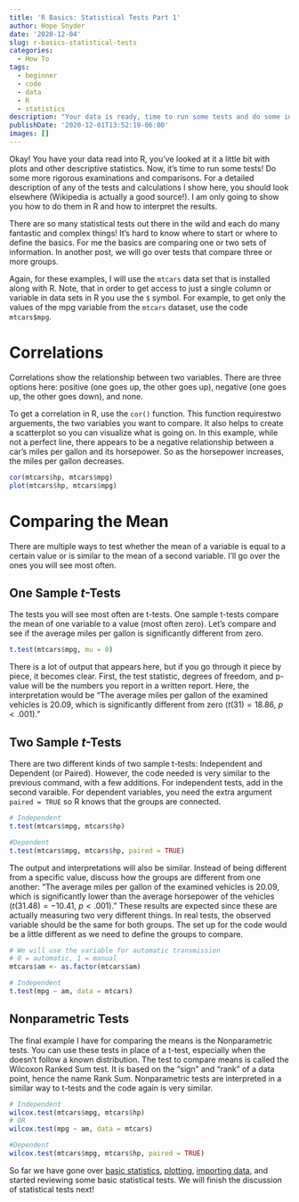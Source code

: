 ```yaml
---
title: 'R Basics: Statistical Tests Part 1'
author: Hope Snyder
date: '2020-12-04'
slug: r-basics-statistical-tests
categories:
  - How To
tags:
  - beginner
  - code
  - data
  - R
  - statistics
description: "Your data is ready, time to run some tests and do some inferencing!"
publishDate: '2020-12-01T13:52:19-06:00'
images: []
---
```


Okay!  You have your data read into R, you've looked at it a little bit with plots and other descriptive statistics.  Now, it's time to run some tests!  Do some more rigorous examinations and comparisons.  For a detailed description of any of the tests and calculations I show here, you should look elsewhere (Wikipedia is actually a good source!).  I am only going to show you how to do them in R and how to interpret the results.  

There are so many statistical tests out there in the wild and each do many fantastic and complex things!  It's hard to know where to start or where to define the basics.  For me the basics are comparing one or two sets of information.  In another post, we will go over tests that compare three or more groups.

Again, for these examples, I will use the `mtcars` data set that is installed along with R.  Note, that in order to get access to just a single column or variable in data sets in R you use the `$` symbol.  For example, to get only the values of the mpg variable from the `mtcars` dataset, use the code `mtcars$mpg`.

# Correlations

Correlations show the relationship between two variables.  There are three options here: positive (one goes up, the other goes up), negative (one goes up, the other goes down), and none.

To get a correlation in R, use the `cor()` function.  This function requirestwo arguements, the two variables you want to compare.  It also helps to create a scatterplot so you can visualize what is going on.  In this example, while not a perfect line, there appears to be a negative relationship between a car's miles per gallon and its horsepower.  So as the horsepower increases, the miles per gallon decreases.

```r
cor(mtcars$hp, mtcars$mpg)
plot(mtcars$hp, mtcars$mpg)
```

# Comparing the Mean

There are multiple ways to test whether the mean of a variable is equal to a certain value or is similar to the mean of a second variable.  I'll go over the ones you will see most often.

## One Sample $t$-Tests
The tests you will see most often are t-tests.  One sample t-tests compare the mean of one variable to a value (most often zero).  Let's compare and see if the average miles per gallon is significantly different from zero.  

```r
t.test(mtcars$mpg, mu = 0)
```

There is a lot of output that appears here, but if you go through it piece by piece, it becomes clear.  First, the test statistic, degrees of freedom, and p-value will be the numbers you report in a written report.  Here, the interpretation would be "The average miles per gallon of the examined vehicles is $20.09$, which is significantly different from zero ($t(31)=18.86$, $p<.001$)."

## Two Sample $t$-Tests
There are two different kinds of two sample t-tests: Independent and Dependent (or Paired).  However, the code needed is very similar to the previous command, with a few additions.  For independent tests, add in the second varaible.  For dependent variables, you need the extra argument `paired = TRUE` so R knows that the groups are connected.

```r
# Independent
t.test(mtcars$mpg, mtcars$hp)

#Dependent
t.test(mtcars$mpg, mtcars$hp, paired = TRUE)
```

The output and interpretations will also be similar.  Instead of being different from a specific value, discuss how the groups are different from one another:  "The average miles per gallon of the examined vehicles is $20.09$, which is significantly lower than the average horsepower of the vehicles ($t(31.48)=-10.41$, $p<.001$)."  These results are expected since these are actually measuring two very different things.  In real tests, the observed variable should be the same for both groups.  The set up for the code would be a little different as we need to define the groups to compare.

```r
# We will use the variable for automatic transmission
# 0 = automatic, 1 = manual
mtcars$am <- as.factor(mtcars$am)

# Independent
t.test(mpg ~ am, data = mtcars)
```

## Nonparametric Tests
The final example I have for comparing the means is the Nonparametric tests.  You can use these tests in place of a t-test, especially when the doesn't follow a known distribution.  The test to compare means is called the Wilcoxon Ranked Sum test.  It is based on the "sign" and "rank" of a data point, hence the name Rank Sum.  Nonparametric tests are interpreted in a similar way to t-tests and the code again is very similar.

```r
# Independent
wilcox.test(mtcars$mpg, mtcars$hp)
# OR
wilcox.test(mpg ~ am, data = mtcars)

#Dependent
wilcox.test(mtcars$mpg, mtcars$hp, paired = TRUE)
```

</div></div>
So far we have gone over [basic statistics](https://realmagic.netlify.app/posts/r-basics-descriptive-statistics/), [plotting](https://realmagic.netlify.app/posts/r-basics-plots/), [importing data](https://realmagic.netlify.app/posts/importing-data-into-r/), and started reviewing some basic statistical tests.  We will finish the discussion of statistical tests next! 